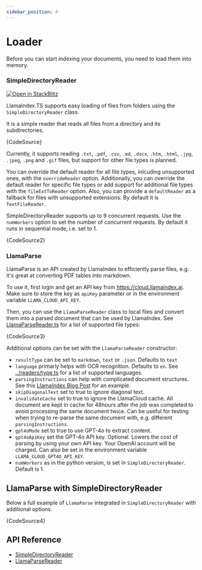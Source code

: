 ```yaml
---
sidebar_position: 4
---
```



# Loader

Before you can start indexing your documents, you need to load them into memory.

### SimpleDirectoryReader

[![Open in StackBlitz](https://developer.stackblitz.com/img/open_in_stackblitz.svg)](https://stackblitz.com/github/run-llama/LlamaIndexTS/tree/main/examples/readers?file=src/simple-directory-reader.ts&title=Simple%20Directory%20Reader)

LlamaIndex.TS supports easy loading of files from folders using the `SimpleDirectoryReader` class.

It is a simple reader that reads all files from a directory and its subdirectories.

<CodeBlock language="ts">{CodeSource}</CodeBlock>

Currently, it supports reading `.txt`, `.pdf`, `.csv`, `.md`, `.docx`, `.htm`, `.html`, `.jpg`, `.jpeg`, `.png` and `.gif` files, but support for other file types is planned.

You can override the default reader for all file types, inlcuding unsupported ones, with the `overrideReader` option.
Additionally, you can override the default reader for specific file types or add support for additional file types with the `fileExtToReader` option.
Also, you can provide a `defaultReader` as a fallback for files with unsupported extensions. By default it is `TextFileReader`.

SimpleDirectoryReader supports up to 9 concurrent requests. Use the `numWorkers` option to set the number of concurrent requests. By default it runs in sequential mode, i.e. set to 1.

<CodeBlock language="ts" showLineNumbers metastring="{8-12,17-21}">
  {CodeSource2}
</CodeBlock>

### LlamaParse

LlamaParse is an API created by LlamaIndex to efficiently parse files, e.g. it's great at converting PDF tables into markdown.

To use it, first login and get an API key from https://cloud.llamaindex.ai. Make sure to store the key as `apiKey` parameter or in the environment variable `LLAMA_CLOUD_API_KEY`.

Then, you can use the `LlamaParseReader` class to local files and convert them into a parsed document that can be used by LlamaIndex.
See [LlamaParseReader.ts](https://github.com/run-llama/LlamaIndexTS/blob/main/packages/core/src/readers/LlamaParseReader.ts#L6) for a list of supported file types:

<CodeBlock language="ts">{CodeSource3}</CodeBlock>

Additional options can be set with the `LlamaParseReader` constructor:

- `resultType` can be set to `markdown`, `text` or `.json`. Defaults to `text`
- `language` primarly helps with OCR recognition. Defaults to `en`. See [../readers/type.ts](https://github.com/run-llama/LlamaIndexTS/blob/main/packages/core/src/readers/type.ts#L20) for a list of supported languages.
- `parsingInstructions` can help with complicated document structures. See this [LlamaIndex Blog Post](https://www.llamaindex.ai/blog/launching-the-first-genai-native-document-parsing-platform) for an example.
- `skipDiagonalText` set to true to ignore diagonal text.
- `invalidateCache` set to true to ignore the LlamaCloud cache. All document are kept in cache for 48hours after the job was completed to avoid processing the same document twice. Can be useful for testing when trying to re-parse the same document with, e.g. different `parsingInstructions`.
- `gpt4oMode` set to true to use GPT-4o to extract content.
- `gpt4oApiKey` set the GPT-4o API key. Optional. Lowers the cost of parsing by using your own API key. Your OpenAI account will be charged. Can also be set in the environment variable `LLAMA_CLOUD_GPT4O_API_KEY`.
- `numWorkers` as in the python version, is set in `SimpleDirectoryReader`. Default is 1.

## LlamaParse with SimpleDirectoryReader

Below a full example of `LlamaParse` integrated in `SimpleDirectoryReader` with additional options.

<CodeBlock language="ts">{CodeSource4}</CodeBlock>

## API Reference

- [SimpleDirectoryReader](../api/classes/SimpleDirectoryReader.md)
- [LlamaParseReader](../api/classes/LlamaParseReader.md)
